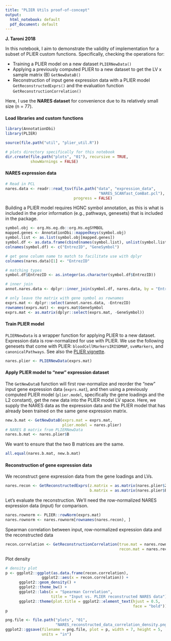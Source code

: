 ```yaml
---
title: "PLIER Utils proof-of-concept"
output:
  html_notebook: default
  pdf_document: default
---
```

**J. Taroni 2018** 

In this notebook, I aim to demonstrate the validity of implementation for a 
subset of PLIER custom functions. Specifically, checking the operations for:

* Training a PLIER model on a new dataset `PLIERNewData()`
* Applying a previously computed PLIER to a new dataset to get the LV x sample
  matrix (B) `GetNewDataB()`
* Reconstruction of input gene expression data with a PLIER model 
  `GetReconstructedExprs()` and the evaluation function 
  `GetReconstructionCorrelation()`

Here, I use the **NARES dataset** for convenience due to its relatively small 
size (n = 77). 

#### Load libraries and custom functions
```r
library(AnnotationDbi)
library(PLIER)

source(file.path("util", "plier_util.R"))
```

```r
# plots directory specifically for this notebook
dir.create(file.path("plots", "01"), recursive = TRUE,
           showWarnings = FALSE)
```


#### NARES expression data

```r
# Read in PCL
nares.data <- readr::read_tsv(file.path("data", "expression_data", 
                                         "NARES_SCANfast_ComBat.pcl"),
                              progress = FALSE)
```
Building a PLIER model requires HGNC symbol annotation, as this is what is
included in the prior information (e.g., pathways, genesets) that is included
in the package.

```r
symbol.obj <- org.Hs.eg.db::org.Hs.egSYMBOL
mapped.genes <- AnnotationDbi::mappedkeys(symbol.obj)
symbol.list <- as.list(symbol.obj[mapped.genes])
symbol.df <- as.data.frame(cbind(names(symbol.list), unlist(symbol.list)))
colnames(symbol.df) <- c("EntrezID", "GeneSymbol")

# get gene column name to match to facilitate use with dplyr
colnames(nares.data)[1] <- "EntrezID"

# matching types
symbol.df$EntrezID <- as.integer(as.character(symbol.df$EntrezID))

# inner join
annot.nares.data <- dplyr::inner_join(symbol.df, nares.data, by = "EntrezID")

# only leave the matrix with gene symbol as rownames
exprs.mat <- dplyr::select(annot.nares.data, -EntrezID)
rownames(exprs.mat) <- exprs.mat$GeneSymbol
exprs.mat <- as.matrix(dplyr::select(exprs.mat, -GeneSymbol))
```

#### Train PLIER model

`PLIERNewData` is a wrapper function for applying PLIER to a new dataset. 
Expression data is row-normalized for use with PLIER.
We use the following genesets that come with PLIER: `bloodCellMarkersIRISDMAP`, 
`svmMarkers`, and `canonicalPathways`.
See also the [PLIER vignette](https://github.com/wgmao/PLIER/blob/a2d4a2aa343f9ed4b9b945c04326bebd31533d4d/vignettes/vignette.pdf).

```r
nares.plier <- PLIERNewData(exprs.mat)
```

#### Apply PLIER model to "new" expression dataset

The `GetNewDataB` function will first row-normalize and reorder the "new" input 
gene expression data (`exprs.mat`), and then using a previously computed PLIER 
model (`plier.model`, specifically the gene loadings and the L2 constant), get
the new data into the PLIER model LV space. Here, we supply the NARES data as
the expression data and the PLIER model that has already been trained on the
same gene expression matrix.

```r
new.b.mat <- GetNewDataB(exprs.mat = exprs.mat,
                         plier.model = nares.plier)
# NARES B matrix from PLIERNewData
nares.b.mat <- nares.plier$B
```
We want to ensure that the two B matrices are the same.

```r
all.equal(nares.b.mat, new.b.mat)
```

#### Reconstruction of gene expression data

We reconstruct gene expression data from the gene loadings and LVs.

```r
nares.recon <- GetReconstructedExprs(z.matrix = as.matrix(nares.plier$Z),
                                     b.matrix = as.matrix(nares.plier$B))
```

Let's evaluate the reconstruction. 
We'll need the row-normalized NARES expression data (input) for comparison.

```r
nares.rownorm <- PLIER::rowNorm(exprs.mat)
nares.rownorm <- nares.rownorm[rownames(nares.recon), ]
```

Spearman correlation between input, row-normalized expression data and the
reconstructed data
```r
recon.correlation <- GetReconstructionCorrelation(true.mat = nares.rownorm,
                                                  recon.mat = nares.recon)
```

Plot density
```r
# density plot
p <- ggplot2::ggplot(as.data.frame(recon.correlation), 
                ggplot2::aes(x = recon.correlation)) + 
      ggplot2::geom_density() +
      ggplot2::theme_bw() +
      ggplot2::labs(x = "Spearman Correlation",
                    title = "Input vs. PLIER reconstructed NARES data") +
      ggplot2::theme(plot.title = ggplot2::element_text(hjust = 0.5, 
                                                        face = "bold"))
p
```

```r
png.file <- file.path("plots", "01",
                      "NARES_reconstructed_data_correlation_density.png")
ggplot2::ggsave(filename = png.file, plot = p, width = 7, height = 5,
                units = "in")
```
